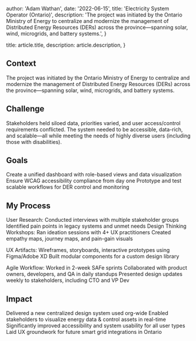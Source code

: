 
  author: 'Adam Wathan',
  date: '2022-06-15',
  title: 'Electricity System Operator (Ontario)',
  description:
    'The project was initiated by the Ontario Ministry of Energy to centralize and modernize the management of Distributed Energy Resources (DERs) across the province—spanning solar, wind, microgrids, and battery systems.',
}

  title: article.title,
  description: article.description,
}


## Context
The project was initiated by the Ontario Ministry of Energy to centralize and modernize the management of Distributed Energy Resources (DERs) across the province—spanning solar, wind, microgrids, and battery systems.

## Challenge
Stakeholders held siloed data, priorities varied, and user access/control requirements conflicted. The system needed to be accessible, data-rich, and scalable—all while meeting the needs of highly diverse users (including those with disabilities).

## Goals 

Create a unified dashboard with role-based views and data visualization Ensure WCAG accessibility compliance from day one Prototype and test scalable workflows for DER control and monitoring 

## My Process 

User Research: 
Conducted interviews with multiple stakeholder groups 
Identified pain points in legacy systems and unmet needs 
Design Thinking Workshops: 
Ran ideation sessions with 4+ UX practitioners 
Created empathy maps, journey maps, and pain-gain visuals 

UX Artifacts: 
Wireframes, storyboards, interactive prototypes using Figma/Adobe XD 
Built modular components for a custom design library 

Agile Workflow: 
Worked in 2-week SAFe sprints 
Collaborated with product owners, developers, and QA in daily standups 
Presented design updates weekly to stakeholders, including CTO and VP Dev 

## Impact 

Delivered a new centralized design system used org-wide 
Enabled stakeholders to visualize energy data & control assets in real-time 
Significantly improved accessibility and system usability for all user types 
Laid UX groundwork for future smart grid integrations in Ontario

